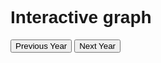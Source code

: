 # Interactive graph

<style>
  * {
    font-family: sans-serif;
  }
</style> 

<div id="plot">
</div>

<button id="previousYearButton">Previous Year</button>
<button id="nextYearButton">Next Year</button>

<script src="https://cdn.jsdelivr.net/npm/d3@7"></script>
<script src="scripts/myscript.js"></script>

